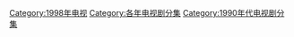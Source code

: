 [[Category:1998年电视|Category:1998年电视]]
[[Category:各年电视剧分集|Category:各年电视剧分集]]
[[Category:1990年代电视剧分集|Category:1990年代电视剧分集]]